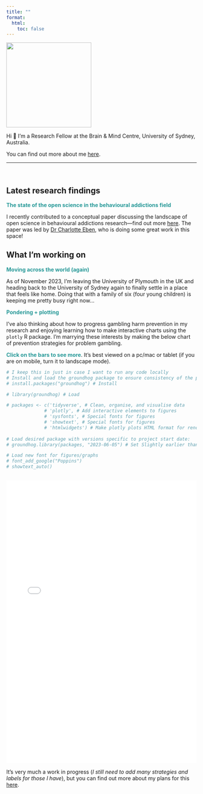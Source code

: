 ```yaml
---
title: ""
format:
  html:
    toc: false
---
```


![](headshot.svg){fig-align="center" width="225"}

::: {.text .padding .fade-in}
Hi 👋 I'm a Research Fellow at the Brain & Mind Centre, University of Sydney, Australia.

You can find out more about me [here](https://robheirene.netlify.app/about.html).
:::

------------------------------------------------------------------------

<br>

::: fade-in
## Latest research findings

[The state of the open science in the behavioural addictions field]{style="color: #289998; font-weight: bold;"}

I recently contributed to a conceptual paper discussing the landscape of open science in behavioural addictions research---find out more [here](https://robheirene.netlify.app/publication/2023-open-science-landscape-eben-heirene/). The paper was led by [Dr Charlotte Eben](https://twitter.com/CharlotteEben), who is doing some great work in this space!

## What I'm working on

[Moving across the world (again)]{style="color: #289998; font-weight: bold;"}

As of November 2023, I'm leaving the University of Plymouth in the UK and heading back to the University of Sydney again to finally settle in a place that feels like home. Doing that with a family of six (four young children) is keeping me pretty busy right now...

[Pondering + plotting]{style="color: #289998; font-weight: bold;"}

I've also thinking about how to progress gambling harm prevention in my research and enjoying learning how to make interactive charts using the `plotly` R package. I'm marrying these interests by making the below chart of prevention strategies for problem gambling.

[**Click on the bars to see more**]{style="color: #289998; font-weight: bold;"}. It's best viewed on a pc/mac or tablet (if you are on mobile, turn it to landscape mode).
:::

```r
# I keep this in just in case I want to run any code locally
# Install and load the groundhog package to ensure consistency of the package versions used here:
# install.packages("groundhog") # Install

# library(groundhog) # Load

# packages <- c('tidyverse', # Clean, organise, and visualise data
              # 'plotly', # Add interactive elements to figures
              # 'sysfonts', # Special fonts for figures
              # 'showtext', # Special fonts for figures
              # 'htmlwidgets') # Make plotly plots HTML format for rendering in Quarto
              
# Load desired package with versions specific to project start date:
# groundhog.library(packages, "2023-06-05") # Set Slightly earlier than start date as some of the plotly dependency packages wouldn't load properly with date as 07/07/2023

# Load new font for figures/graphs
# font_add_google("Poppins")
# showtext_auto()
```

```r

```

```{=html}
<iframe src="posts/2023-gambling-harms-chart/sunburst_fig.html" class="fade-inhtml" width="100%" height="750" style="border:none;"></iframe>
```
::: fade-in
It's very much a work in progress (*I still need to add many strategies and labels for those I have*), but you can find out more about my plans for this [here](https://robheirene.netlify.app/posts/2023-gambling-harms-chart).
:::
